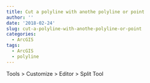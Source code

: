 ```yaml
---
title: Cut a polyline with anothe polyline or point
author: ''
date: '2018-02-24'
slug: cut-a-polyline-with-anothe-polyline-or-point
categories:
  - ArcGIS
tags:
  - ArcGIS
  - polyline
---
```


Tools > Customize > Editor > Split Tool